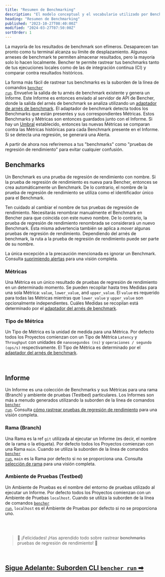 ```yaml
---
title: "Resumen de Benchmarking"
description: "El modelo conceptual y el vocabulario utilizado por Bencher para rastrear los resultados de los benchmarks de código"
heading: "Resumen de Benchmarking"
published: "2023-10-27T08:40:00Z"
modified: "2024-03-27T07:50:00Z"
sortOrder: 1
---
```


La mayoría de los resultados de benchmark son efímeros.
Desaparecen tan pronto como tu terminal alcanza su límite de desplazamiento.
Algunos arneses de benchmark te permiten almacenar resultados, pero la mayoría solo lo hacen localmente.
Bencher te permite rastrear tus benchmarks tanto de tus ejecuciones locales como de las de integración continua (CI) y comparar contra resultados históricos.

La forma más fácil de rastrear tus benchmarks es la suborden de la línea de comandos <code><a href="/es/docs/explanation/bencher-run/">bencher run</a></code>.
Envuelve la salida de tu arnés de benchmark existente y genera un Informe.
Este Informe es entonces enviado al servidor de API de Bencher,
donde la salida del arnés de benchmark se analiza utilizando un [adaptador de arnés de benchmark](/es/docs/explanation/adapters/).
El adaptador de benchmark detecta todos los Benchmarks que están presentes y sus correspondientes Métricas.
Estos Benchmarks y Métricas son entonces guardados junto con el Informe.
Si hay un [Umbral](/es/docs/explanation/thresholds/) establecido, entonces las nuevas Métricas se comparan contra las Métricas históricas para cada Benchmark presente en el Informe.
Si se detecta una regresión, se generará una Alerta.

A partir de ahora nos referiremos a tus "benchmarks" como "pruebas de regresión de rendimiento" para evitar cualquier confusión.

## Benchmarks
Un Benchmark es una prueba de regresión de rendimiento con nombre.
Si la prueba de regresión de rendimiento es nueva para Bencher, entonces se crea automáticamente un Benchmark.
De lo contrario, el nombre de la prueba de regresión de rendimiento se utiliza como el identificador único para el Benchmark.

Ten cuidado al cambiar el nombre de tus pruebas de regresión de rendimiento.
Necesitarás renombrar manualmente el Benchmark en Bencher para que coincida con este nuevo nombre.
De lo contrario, la prueba de regresión de rendimiento renombrada se considerará un nuevo Benchmark.
Esta misma advertencia también se aplica a _mover_ algunas pruebas de regresión de rendimiento.
Dependiendo del arnés de benchmark, la ruta a la prueba de regresión de rendimiento puede ser parte de su nombre.

La única excepción a la precaución mencionada es ignorar un Benchmark. Consulta [suprimiendo alertas](/es/docs/explanation/thresholds/) para una visión completa.

### Métricas
Una Métrica es un único resultado de pruebas de regresión de rendimiento en un determinado momento.
Se pueden recopilar hasta tres Medidas para una sola Métrica: `value`, `lower_value`, and `upper_value`.
El `value` es requerido para todas las Métricas mientras que `lower_value` y `upper_value` son opcionalmente independientes.
Cuáles Medidas se recopilan está determinado por el [adaptador del arnés de benchmark](/es/docs/explanation/adapters/).

### Tipo de Métrica
Un Tipo de Métrica es la unidad de medida para una Métrica.
Por defecto todos los Proyectos comienzan con un Tipo de Métrica `Latency` y `Throughput`
con unidades de `nanosegundos (ns)` y `operaciones / segundo (ops/s)` respectivamente.
El Tipo de Métrica es determinado por el [adaptador del arnés de benchmark](/es/docs/explanation/adapters/).

<br />

## Informe
Un Informe es una colección de Benchmarks y sus Métricas para una rama (Branch) y ambiente de pruebas (Testbed) particulares.
Los Informes son más a menudo generados utilizando la suborden de la línea de comandos <code><a href="/es/docs/explanation/bencher-run/">bencher run</a></code>.
Consulta [cómo rastrear pruebas de regresión de rendimiento](/es/docs/how-to/track-benchmarks/) para una visión completa.

### Rama (Branch)
Una Rama es la ref `git` utilizada al ejecutar un Informe (es decir, el nombre de la rama o la etiqueta).
Por defecto todos los Proyectos comienzan con una Rama `main`.
Cuando se utiliza la suborden de la línea de comandos <code><a href="/es/docs/explanation/bencher-run/">bencher run</a></code>,
`main` es la Rama por defecto si no se proporciona una.
Consulta [selección de rama](/es/docs/explanation/branch-selection/) para una visión completa.

### Ambiente de Pruebas (Testbed)
Un Ambiente de Pruebas es el nombre del entorno de pruebas utilizado al ejecutar un Informe.
Por defecto todos los Proyectos comienzan con un Ambiente de Pruebas `localhost`.
Cuando se utiliza la suborden de la línea de comandos <code><a href="/es/docs/explanation/bencher-run/">bencher run</a></code>,
`localhost` es el Ambiente de Pruebas por defecto si no se proporciona uno.

<br />
<br />

> 🐰 ¡Felicidades! ¡Has aprendido todo sobre rastrear ~~benchmarks~~ pruebas de regresión de rendimiento! 🎉

<br/>

<h2><a href="/es/docs/explanation/bencher-run/">Sigue Adelante: Suborden CLI <code>bencher run</code> ➡</a></h2>